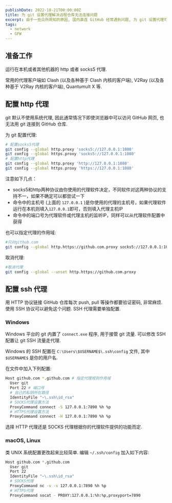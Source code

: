 ```yaml
---
publishDate: 2022-10-21T00:00:00Z
title: 为 git 设置代理解决远程仓库无法连接问题
excerpt: 由于一些众所周知的原因, 国内直连 GitHub 经常遇到问题, 为 git 设置代理可以解决该问题
tags:
  - network
  - GFW
---
```


## 准备工作

运行在本机或者其他机器的 http 或者 socks5 代理.

常用的代理客户端如 Clash (以及各种基于 Clash 内核的客户端), V2Ray (以及各种基于 V2Ray 内核的客户端), Quantumult X 等.

## 配置 http 代理

git 默认不使用系统代理, 因此通常情况下即使浏览器中可以访问 GitHub 网页, 也无法用 git 连接到 GitHub 仓库.

为 git 配置代理:

```bash
# 配置socks5代理
git config --global http.proxy 'socks5://127.0.0.1:1080'
git config --global https.proxy 'socks5://127.0.0.1:1080'
# 配置http代理
git config --global http.proxy 'http://127.0.0.1:1080'
git config --global https.proxy 'https://127.0.0.1:1080'
```

注意如下几点：

- socks5和http两种协议由你使用的代理软件决定，不同软件对这两种协议的支持不一，如果不确定可以都尝试一下
- 命令中的主机号 (上面的 `127.0.0.1` )是你使用的代理的主机号，如果代理软件运行在本机则填入`127.0.0.1`即可，否则填入代理主机IP
- 命令中的端口号为代理软件或代理主机的监听IP，同样可以从代理软件配置中获得

也可以指定代理的作用域:

```bash
#只对github.com
git config --global http.https://github.com.proxy socks5://127.0.0.1:1080
```

取消代理:

```bash
#取消代理
git config --global --unset http.https://github.com.proxy
```

## 配置 ssh 代理

用 HTTP 协议链接 GitHub 仓库每次 push, pull 等操作都要验证密码, 非常麻烦. 使用 SSH 协议可以避免这个问题. SSH 代理需要单独配置.

### Windows

Windows 平台的 git 内置了 `connect.exe` 程序, 用于接管 git 流量. 可以修改 SSH 配置让 git SSH 流量走代理.

Windows 的 SSH 配置在 `C:\Users\$USERNAME$\.ssh\config` 文件, 其中 `$USERNAME$` 是你的用户名.

在文件中加入下列配置:

```bash
Host github.com *.github.com # 指定代理规则作用域
  User git
  Port 22 # 端口号
  # 自己的私钥所在路径
  IdentityFile "~\.ssh\id_rsa"
  # SOCKS代理设置方法
  ProxyCommand connect -S 127.0.0.1:7890 %h %p
  # HTTPS代理设置方法
  ProxyCommand connect -H 127.0.0.1:7890 %h %p
```

选择 HTTP 代理还是 SOCKS 代理根据你的代理软件提供的功能而定.

### macOS, Linux

类 UNIX 系统配置更改起来比较简单. 编辑 `~/.ssh/config` 加入如下内容:

```bash
Host github.com *.github.com
  User git
  Port 22
  IdentityFile "~\.ssh\id_rsa"
  # SOCKS代理
  ProxyCommand nc -v -x 127.0.0.1:7890 %h %p
  # HTTPS代理
  ProxyCommand socat - PROXY:127.0.0.1:%h:%p,proxyport=7890
```